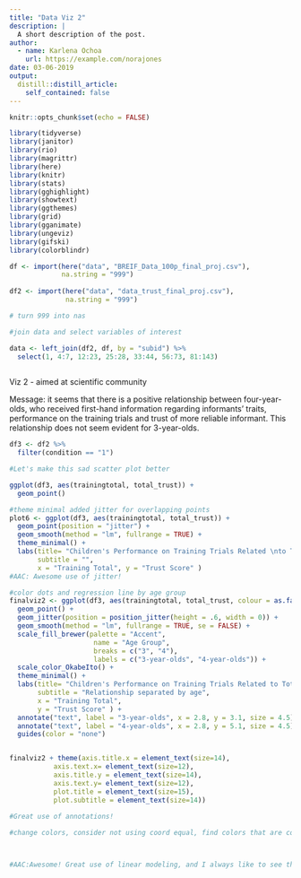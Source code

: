 ```yaml
---
title: "Data Viz 2"
description: |
  A short description of the post.
author:
  - name: Karlena Ochoa 
    url: https://example.com/norajones
date: 03-06-2019
output:
  distill::distill_article:
    self_contained: false
---
```


```r
knitr::opts_chunk$set(echo = FALSE)
```

```r

library(tidyverse)
library(janitor)
library(rio)
library(magrittr)
library(here)
library(knitr)
library(stats)
library(gghighlight)
library(showtext)
library(ggthemes)
library(grid)
library(gganimate)
library(ungeviz)
library(gifski)
library(colorblindr)

```


```r

df <- import(here("data", "BREIF_Data_100p_final_proj.csv"),
             na.string = "999")
             
df2 <- import(here("data", "data_trust_final_proj.csv"),
              na.string = "999")

# turn 999 into nas

#join data and select variables of interest 

data <- left_join(df2, df, by = "subid") %>% 
  select(1, 4:7, 12:23, 25:28, 33:44, 56:73, 81:143)
  
```

Viz 2 - aimed at scientific community

Message: it seems that there is a positive relationship between four-year-olds, who received first-hand information regarding informants' traits, performance on the training trials and trust of more reliable informant. This relationship does not seem evident for 3-year-olds.


```r
df3 <- df2 %>% 
  filter(condition == "1") 

#Let's make this sad scatter plot better

ggplot(df3, aes(trainingtotal, total_trust)) +
  geom_point()

#theme minimal added jitter for overlapping points 
plot6 <- ggplot(df3, aes(trainingtotal, total_trust)) +
  geom_point(position = "jitter") +
  geom_smooth(method = "lm", fullrange = TRUE) +
  theme_minimal() +
  labs(title= "Children's Performance on Training Trials Related \nto Total Trust of Reliable Informant", 
       subtitle = "", 
       x = "Training Total", y = "Trust Score" )
#AAC: Awesome use of jitter! 

#color dots and regression line by age group 
finalviz2 <- ggplot(df3, aes(trainingtotal, total_trust, colour = as.factor(agegroup.x))) +
  geom_point() +
  geom_jitter(position = position_jitter(height = .6, width = 0)) +
  geom_smooth(method = "lm", fullrange = TRUE, se = FALSE) +
  scale_fill_brewer(palette = "Accent",
                     name = "Age Group",
                     breaks = c("3", "4"),
                     labels = c("3-year-olds", "4-year-olds")) +
  scale_color_OkabeIto() +
  theme_minimal() +
  labs(title= "Children's Performance on Training Trials Related to Total \nTrust of Reliable Informant", 
       subtitle = "Relationship separated by age", 
       x = "Training Total",
       y = "Trust Score" ) +
  annotate("text", label = "3-year-olds", x = 2.8, y = 3.1, size = 4.5) +
  annotate("text", label = "4-year-olds", x = 2.8, y = 5.1, size = 4.5) +
  guides(color = "none")


finalviz2 + theme(axis.title.x = element_text(size=14),
           axis.text.x= element_text(size=12),
           axis.title.y = element_text(size=14),
           axis.text.y= element_text(size=12),
           plot.title = element_text(size=15),
           plot.subtitle = element_text(size=14))

#Great use of annotations!
  
#change colors, consider not using coord equal, find colors that are color blind safe and not ugly like the viridis ones 



#AAC:Awesome! Great use of linear modeling, and I always like to see the underlying data points like you have. I also thought it was smart to not depiect the se in the linear model, because you are already displaying the data points and it might be too much going on. Are some of these points different sizes? That's a little bit confusing to me. I would also suggest changing the colors to one of the color blind palettes, just because these seem a little faint. Also, I'm curious why you set the size for this plot but not the previous plot. All super small comments, but overall I think the plot and audience are very appropriate! 

```

